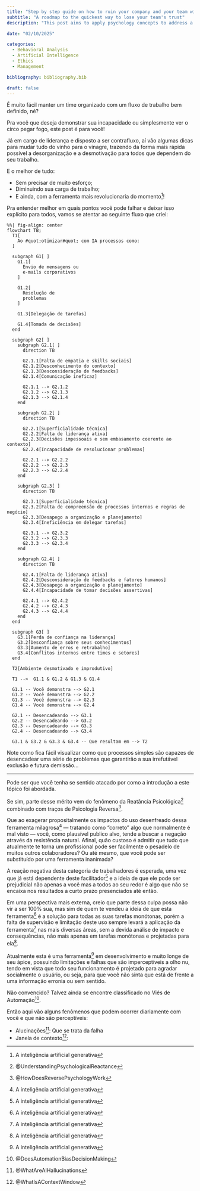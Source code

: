 ```yaml
---
title: "Step by step guide on how to ruin your company and your team with AI"
subtitle: "A roadmap to the quickest way to lose your team's trust"
description: "This post aims to apply psychology concepts to address a sensitive topic for those who are limited by the use of generative artificial intelligence tools in the professional environment, acting as a direct attack on the intellect, raising questions and seeking plausible solutions."

date: "02/10/2025"

categories:
  - Behavioral Analysis
  - Artificial Intelligence
  - Ethics
  - Management

bibliography: bibliography.bib

draft: false
---
```


É muito fácil manter um time organizado com um fluxo de trabalho bem definido, né?

Pra você que deseja demonstrar sua incapacidade ou simplesmente ver o circo pegar fogo, este post é para você!

Já em cargo de liderança e disposto a ser contrafluxo, aí vão algumas dicas para mudar tudo do vinho para o vinagre, trazendo da forma mais rápida possível a desorganização e a desmotivação para todos que dependem do seu trabalho.

E o melhor de tudo:

* Sem precisar de muito esforço;
* Diminuindo sua carga de trabalho;
* E ainda, com a ferramenta mais revolucionaria do momento[^1]!

Pra entender melhor em quais pontos você pode falhar e deixar isso explícito para todos, vamos se atentar ao seguinte fluxo que criei:

```mermaid
%%| fig-align: center
flowchart TB;
  T1[
    Ao #quot;otimizar#quot; com IA processos como:
  ]

  subgraph G1[ ]
    G1.1[
      Envio de mensagens ou
      e-mails corporativos
    ]

    G1.2[
      Resolução de
      problemas
    ]

    G1.3[Delegação de tarefas]

    G1.4[Tomada de decisões]
  end

  subgraph G2[ ]
    subgraph G2.1[ ]
      direction TB

      G2.1.1[Falta de empatia e skills sociais]
      G2.1.2[Desconhecimento do contexto]
      G2.1.3[Desconsideração de feedbacks]
      G2.1.4[Comunicação ineficaz]

      G2.1.1 --> G2.1.2
      G2.1.2 --> G2.1.3
      G2.1.3 --> G2.1.4
    end

    subgraph G2.2[ ]
      direction TB

      G2.2.1[Superficialidade técnica]
      G2.2.2[Falta de liderança ativa]
      G2.2.3[Decisões impessoais e sem embasamento coerente ao contexto]
      G2.2.4[Incapacidade de resolucionar problemas]

      G2.2.1 --> G2.2.2
      G2.2.2 --> G2.2.3
      G2.2.3 --> G2.2.4
    end

    subgraph G2.3[ ]
      direction TB

      G2.3.1[Superficialidade técnica]
      G2.3.2[Falta de compreensão de processos internos e regras de negócio]
      G2.3.3[Desapego a organização e planejamento]
      G2.3.4[Ineficiência em delegar tarefas]

      G2.3.1 --> G2.3.2
      G2.3.2 --> G2.3.3
      G2.3.3 --> G2.3.4
    end

    subgraph G2.4[ ]
      direction TB

      G2.4.1[Falta de liderança ativa]
      G2.4.2[Desconsideração de feedbacks e fatores humanos]
      G2.4.3[Desapego a organização e planejamento]
      G2.4.4[Incapacidade de tomar decisões assertivas]

      G2.4.1 --> G2.4.2
      G2.4.2 --> G2.4.3
      G2.4.3 --> G2.4.4
    end
  end

  subgraph G3[ ]
    G3.1[Perda de confiança na liderança]
    G3.2[Desconfiança sobre seus conhecimentos]
    G3.3[Aumento de erros e retrabalho]
    G3.4[Conflitos internos entre times e setores]
  end

  T2[Ambiente desmotivado e improdutivo]

  T1 -->  G1.1 & G1.2 & G1.3 & G1.4

  G1.1 -- Você demonstra --> G2.1
  G1.2 -- Você demonstra --> G2.2
  G1.3 -- Você demonstra --> G2.3
  G1.4 -- Você demonstra --> G2.4

  G2.1 -- Desencadeando --> G3.1
  G2.2 -- Desencadeando --> G3.2
  G2.3 -- Desencadeando --> G3.3
  G2.4 -- Desencadeando --> G3.4

  G3.1 & G3.2 & G3.3 & G3.4 -- Que resultam em --> T2
```

Note como fica fácil visualizar como que processos simples são capazes de desencadear uma série de problemas que garantirão a sua irrefutável exclusão e futura demissão...

---

Pode ser que você tenha se sentido atacado por como a introdução a este tópico foi abordada.

Se sim, parte desse mérito vem do fenômeno da Reatância Psicológica[^2] combinado com traços de Psicologia Reversa[^3].

Que ao exagerar propositalmente os impactos do uso desenfreado dessa ferramenta milagrosa[^1] — tratando como "correto" algo que normalmente é mal visto — você, como plausível publico alvo, tende a buscar a negação através da resistência natural. Afinal, quão custoso é admitir que tudo que atualmente te torna um profissional pode ser facilmente o pesadelo de muitos outros colaboradores? Ou até mesmo, que você pode ser substituído por uma ferramenta inanimada?

A reação negativa desta categoria de trabalhadores é esperada, uma vez que já está dependente deste facilitador[^1] e a ideia de que ele pode ser prejudicial não apenas a você mas a todos ao seu redor é algo que não se encaixa nos resultados a curto prazo presenciados até então.

Em uma perspectiva mais externa, creio que parte dessa culpa possa não vir a ser 100% sua, mas sim de quem te vendeu a ideia de que esta ferramenta[^1] é a solução para todas as suas tarefas monótonas, porém a falta de supervisão e limitação deste uso sempre levará a aplicação da ferramenta[^1] nas mais diversas áreas, sem a devida análise de impacto e consequências, não mais apenas em tarefas monótonas e projetadas para ela[^1].

Atualmente esta é uma ferramenta[^1] em desenvolvimento e muito longe de seu ápice, possuindo limitações e falhas que são imperceptíveis a olho nu, tendo em vista que todo seu funcionamento é projetado para agradar socialmente o usuário, ou seja, para que você não sinta que está de frente a uma informação erronia ou sem sentido.

Não convencido? Talvez ainda se encontre classificado no Viés de Automação[^4].

Então aqui vão alguns fenômenos que podem ocorrer diariamente com você e que não são perceptíveis:

* Alucinações[^5]: Que se trata da falha 
* Janela de contexto[^6]:


[^1]: A inteligência artificial generativa
[^2]: @UnderstandingPsychologicalReactance
[^3]: @HowDoesReversePsychologyWork
[^4]: @DoesAutomationBiasDecisionMaking
[^5]: @WhatAreAIHallucinations
[^6]: @WhatIsAContextWindow

:::{.column-body}
<script src="https://giscus.app/client.js"
        data-repo="dftv/blog_quarto"
        data-repo-id="R_kgDONv_J5g"
        data-category="Posts"
        data-mapping="number"
        data-term="8"
        data-strict="0"
        data-reactions-enabled="1"
        data-emit-metadata="0"
        data-input-position="top"
        data-theme="light"
        data-lang="en"
        data-loading="lazy"
        crossorigin="anonymous"
        async>
</script>
:::

